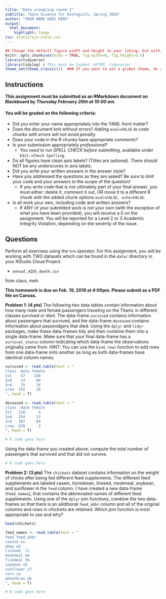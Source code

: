 ```yaml
---
title: "Data wrangling round 2"
subtitle: "Data Science for Biologists, Spring 2020"
author: "YOUR NAME GOES HERE"
output: 
  html_document:
    highlight: tango
css: static/sjs-style.css
---
```


<!-- SETUP CODE CHUNK -->
```r
## Change the default figure width and height to your liking, but within reason.
knitr::opts_chunk$set(echo = TRUE, fig.width=6, fig.height=3.5)
library(tidyverse)
library(tidylog) # This must be loaded _AFTER_ tidyverse!
theme_set(theme_classic())  ### If you want to set a global theme, do so here
```


## Instructions

**This assignment must be submitted as an RMarkdown document on Blackboard by _Thursday February 26th at 10:00 am_.** 

#### You will be graded on the following criteria:

+ Did you enter your name appropriately into the YAML front matter?
+ Does the document knit without errors? *Adding `eval=FALSE` to code chunks with errors will not avoid penalty.*
+ Does your code in the R chunks have appropriate *comments*? 
+ Is your submission appropriately _professional_? 
  + *You need to run SPELL CHECK before submitting*, available under `Edit->Check Spelling`.
+ Do all figures have clean axis labels? (Titles are optional). There should NOT be any underscores in axis labels.
+ Did you write your written answers in the <answer>answer style</answer>?
+ Have you addressed the questions as they are asked? Be sure to limit your code and your answers to the scope of the question!
  + If you write code that is not ultimately part of your final answer, you must either: delete it, comment it out, OR move it to a different R chunk with the added chunk options `eval=FALSE, echo=FALSE`. 
+ Is all work your own, including code and written answers?
  + If ANY of your submitted work is not your own (with the exception of what you have been provided), you will receive a 0 on the assignment. You will be reported for a Level 2 or 3 Academic Integrity Violation, depending on the severity of the issue.

<!-- HEY HAVE YOU KNITTED YET? IT'S VERY HARD TO READ INSTRUCTIONS IN RMD! -->


## Questions

Perform all exercises using the `%>%` operator. For this assignment, you will be working with TWO datasets which can be found in the `data/` directory in your RStudio Cloud Project:
 
+ `annual_AIDS_death.csv`

from claus, meh


**This homework is due on Feb. 19, 2019 at 4:00pm. Please submit as a PDF file on Canvas.**

**Problem 1: (4 pts)** The following two data tables contain information about how many male and female passengers traveling on the Titanic in different classes survived or died. The data-frame `survived` contains information about passengers that survived, and the data-frame `deceased` contains information about passendgers that died. Using the `dplyr` and `tidyr` packages, make these data-frames tidy and then combine them into a single data-frame. Make sure that your final data-frame has a `survival_status` column indicating which data-frame the observations originally came from. HINT: You can use the `bind_rows` function to add rows from one data-frame onto another as long as both data-frames have identical column names.

```r
survived <- read.table(text = "
class  male female
1st    57    140
2nd    14     80
3rd    75     76
crew  192     20
", head = T)

deceased <- read.table(text = "
class  male female
1st   118      4
2nd   154     13
3rd   387     89
crew  670      3
", head = T)

# R code goes here
```

Using the data-frame you created above, compute the total number of passengers that survived and that did not survive.

```r
# R code goes here
```

**Problem 2: (3 pts)** The `chickwts` dataset contains information on the weight of chicks after being fed different feed supplements. The different feed supplements are labeled casein, horsebean, linseed, meatmeal, soybean, and sunflower in the `feed` column. I have created a new data-frame (`feed_names`), that contains the abbreviated names of different feed supplements. Using one of the `dplyr` join functions, combine the two data-frames so that there is an additional `feed_abbr` column and all of the original columns and rows in chickwts are retained. Which join function is most appropriate to use and why? 

```r
head(chickwts)

feed_names <- read.table(text = "
feed feed_abbr
casein cs
whey wh
linseed  ls
meatmeal mm
fishmeal fm
soybean sb
sunflower sf
corn co
wheatbran wb
", head = T)

# R code goes here
```

  


